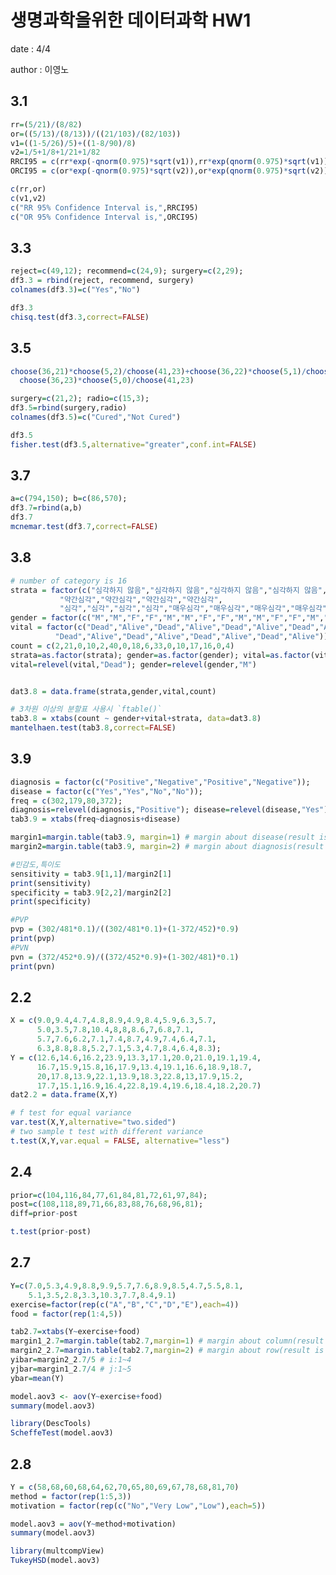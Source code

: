 # 생명과학을위한 데이터과학 HW1 

date : 4/4

author : 이영노

## 3.1
```r
rr=(5/21)/(8/82)
or=((5/13)/(8/13))/((21/103)/(82/103))
v1=((1-5/26)/5)+((1-8/90)/8)
v2=1/5+1/8+1/21+1/82
RRCI95 = c(rr*exp(-qnorm(0.975)*sqrt(v1)),rr*exp(qnorm(0.975)*sqrt(v1)))
ORCI95 = c(or*exp(-qnorm(0.975)*sqrt(v2)),or*exp(qnorm(0.975)*sqrt(v2)))

c(rr,or)
c(v1,v2)
c("RR 95% Confidence Interval is,",RRCI95)
c("OR 95% Confidence Interval is,",ORCI95)
```

## 3.3
```r
reject=c(49,12); recommend=c(24,9); surgery=c(2,29);
df3.3 = rbind(reject, recommend, surgery)
colnames(df3.3)=c("Yes","No")

df3.3
chisq.test(df3.3,correct=FALSE)
```

## 3.5
```r
choose(36,21)*choose(5,2)/choose(41,23)+choose(36,22)*choose(5,1)/choose(41,23)+
  choose(36,23)*choose(5,0)/choose(41,23)

surgery=c(21,2); radio=c(15,3);
df3.5=rbind(surgery,radio)
colnames(df3.5)=c("Cured","Not Cured")

df3.5
fisher.test(df3.5,alternative="greater",conf.int=FALSE)
```

## 3.7
```r
a=c(794,150); b=c(86,570);
df3.7=rbind(a,b)
df3.7
mcnemar.test(df3.7,correct=FALSE)
```

## 3.8
```r
# number of category is 16
strata = factor(c("심각하지 않음","심각하지 않음","심각하지 않음","심각하지 않음",
           "약간심각","약간심각","약간심각","약간심각",
           "심각","심각","심각","심각","매우심각","매우심각","매우심각","매우심각"))
gender = factor(c("M","M","F","F","M","M","F","F","M","M","F","F","M","M","F","F"))
vital = factor(c("Dead","Alive","Dead","Alive","Dead","Alive","Dead","Alive",
          "Dead","Alive","Dead","Alive","Dead","Alive","Dead","Alive"))
count = c(2,21,0,10,2,40,0,18,6,33,0,10,17,16,0,4)
strata=as.factor(strata); gender=as.factor(gender); vital=as.factor(vital)
vital=relevel(vital,"Dead"); gender=relevel(gender,"M")


dat3.8 = data.frame(strata,gender,vital,count)

# 3차원 이상의 분할표 사용시 `ftable()`
tab3.8 = xtabs(count ~ gender+vital+strata, data=dat3.8)
mantelhaen.test(tab3.8,correct=FALSE)
```

## 3.9
```r
diagnosis = factor(c("Positive","Negative","Positive","Negative"));
disease = factor(c("Yes","Yes","No","No"));
freq = c(302,179,80,372);
diagnosis=relevel(diagnosis,"Positive"); disease=relevel(disease,"Yes")
tab3.9 = xtabs(freq~diagnosis+disease)

margin1=margin.table(tab3.9, margin=1) # margin about disease(result is row)
margin2=margin.table(tab3.9, margin=2) # margin about diagnosis(result is columns)

#민감도,특이도
sensitivity = tab3.9[1,1]/margin2[1]
print(sensitivity)
specificity = tab3.9[2,2]/margin2[2]
print(specificity)

#PVP
pvp = (302/481*0.1)/((302/481*0.1)+(1-372/452)*0.9)
print(pvp)
#PVN
pvn = (372/452*0.9)/((372/452*0.9)+(1-302/481)*0.1)
print(pvn)
```
## 2.2
```r
X = c(9.0,9.4,4.7,4.8,8.9,4.9,8.4,5.9,6.3,5.7,
      5.0,3.5,7.8,10.4,8,8,8.6,7,6.8,7.1,
      5.7,7.6,6.2,7.1,7.4,8.7,4.9,7.4,6.4,7.1,
      6.3,8.8,8.8,5.2,7.1,5.3,4.7,8.4,6.4,8.3);
Y = c(12.6,14.6,16.2,23.9,13.3,17.1,20.0,21.0,19.1,19.4,
      16.7,15.9,15.8,16,17.9,13.4,19.1,16.6,18.9,18.7,
      20,17.8,13.9,22.1,13.9,18.3,22.8,13,17.9,15.2,
      17.7,15.1,16.9,16.4,22.8,19.4,19.6,18.4,18.2,20.7)
dat2.2 = data.frame(X,Y)

# f test for equal variance 
var.test(X,Y,alternative="two.sided")
# two sample t test with different variance
t.test(X,Y,var.equal = FALSE, alternative="less")
```

## 2.4
```r
prior=c(104,116,84,77,61,84,81,72,61,97,84);
post=c(108,118,89,71,66,83,88,76,68,96,81);
diff=prior-post

t.test(prior-post)
```

## 2.7
```r
Y=c(7.0,5.3,4.9,8.8,9.9,5.7,7.6,8.9,8.5,4.7,5.5,8.1,
    5.1,3.5,2.8,3.3,10.3,7.7,8.4,9.1)
exercise=factor(rep(c("A","B","C","D","E"),each=4))
food = factor(rep(1:4,5))

tab2.7=xtabs(Y~exercise+food)
margin1_2.7=margin.table(tab2.7,margin=1) # margin about column(result is row)
margin2_2.7=margin.table(tab2.7,margin=2) # margin about row(result is column)
yibar=margin2_2.7/5 # i:1~4
yjbar=margin1_2.7/4 # j:1~5
ybar=mean(Y)

model.aov3 <- aov(Y~exercise+food)
summary(model.aov3)

library(DescTools)
ScheffeTest(model.aov3)
```

## 2.8
```r
Y = c(58,68,60,68,64,62,70,65,80,69,67,78,68,81,70)
method = factor(rep(1:5,3))
motivation = factor(rep(c("No","Very Low","Low"),each=5))

model.aov3 = aov(Y~method+motivation)
summary(model.aov3)

library(multcompView)
TukeyHSD(model.aov3)
```

